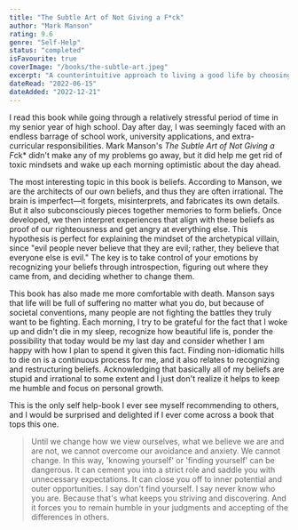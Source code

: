 ```yaml
---
title: "The Subtle Art of Not Giving a F*ck"
author: "Mark Manson"
rating: 9.6
genre: "Self-Help"
status: "completed"
isFavourite: true
coverImage: "/books/the-subtle-art.jpeg"
excerpt: "A counterintuitive approach to living a good life by choosing what to care about and learning the subtle art of not giving a f*ck about everything else."
dateRead: "2022-06-15"
dateAdded: "2022-12-21"
---
```


I read this book while going through a relatively stressful period of time in my senior year of high school. Day after day, I was seemingly faced with an endless barrage of school work, university applications, and extra-curricular responsibilities. Mark Manson's *The Subtle Art of Not Giving a F*ck* didn't make any of my problems go away, but it did help me get rid of toxic mindsets and wake up each morning optimistic about the day ahead.

The most interesting topic in this book is beliefs. According to Manson, we are the architects of our own beliefs, and thus they are often irrational. The brain is imperfect—it forgets, misinterprets, and fabricates its own details. But it also subconsciously pieces together memories to form beliefs. Once developed, we then interpret experiences that align with these beliefs as proof of our righteousness and get angry at everything else. This hypothesis is perfect for explaining the mindset of the archetypical villain, since "evil people never believe that they are evil; rather, they believe that everyone else is evil." The key is to take control of your emotions by recognizing your beliefs through introspection, figuring out where they came from, and deciding whether to change them.

This book has also made me more comfortable with death. Manson says that life will be full of suffering no matter what you do, but because of societal conventions, many people are not fighting the battles they truly want to be fighting. Each morning, I try to be grateful for the fact that I woke up and didn't die in my sleep, recognize how beautiful life is, ponder the possibility that today would be my last day and consider whether I am happy with how I plan to spend it given this fact. Finding non-idiomatic hills to die on is a continuous process for me, and it also relates to recognizing and restructuring beliefs. Acknowledging that basically all of my beliefs are stupid and irrational to some extent and I just don't realize it helps to keep me humble and focus on personal growth.

This is the only self help-book I ever see myself recommending to others, and I would be surprised and delighted if I ever come across a book that tops this one.

> Until we change how we view ourselves, what we believe we are and are not, we cannot overcome our avoidance and anxiety. We cannot change. In this way, 'knowing yourself' or 'finding yourself' can be dangerous. It can cement you into a strict role and saddle you with unnecessary expectations. It can close you off to inner potential and outer opportunities. I say don't find yourself. I say never know who you are. Because that's what keeps you striving and discovering. And it forces you to remain humble in your judgments and accepting of the differences in others.